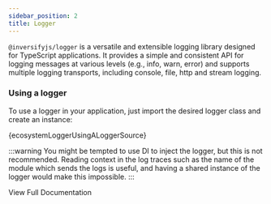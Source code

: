 ```yaml
---
sidebar_position: 2
title: Logger
---
```


`@inversifyjs/logger` is a versatile and extensible logging library designed for TypeScript applications. It provides a simple and consistent API for logging messages at various levels (e.g., info, warn, error) and supports multiple logging transports, including console, file, http and stream logging.

### Using a logger

To use a logger in your application, just import the desired logger class and create an instance:

<CodeBlock language="ts">{ecosystemLoggerUsingALoggerSource}</CodeBlock>

:::warning
You might be tempted to use DI to inject the logger, but this is not recommended. Reading context in the log traces such as the name of the module which sends the logs is useful, and having a shared instance of the logger would make this impossible.
:::

<DocumentationButton href="https://inversify.io/logger/" target="_blank">
  <span>View Full Documentation</span>
</DocumentationButton>
